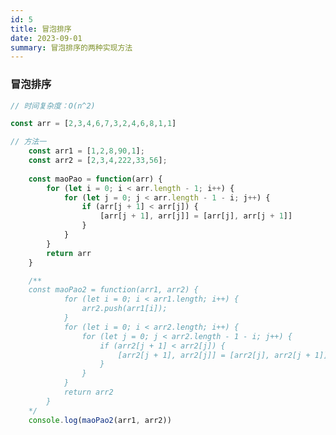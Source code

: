 ```yaml
---
id: 5
title: 冒泡排序
date: 2023-09-01
summary: 冒泡排序的两种实现方法
---
```

### 冒泡排序
```javascript
// 时间复杂度：O(n^2)

const arr = [2,3,4,6,7,3,2,4,6,8,1,1]

// 方法一
    const arr1 = [1,2,8,90,1];
    const arr2 = [2,3,4,222,33,56];
    
    const maoPao = function(arr) {
        for (let i = 0; i < arr.length - 1; i++) {
            for (let j = 0; j < arr.length - 1 - i; j++) {
                if (arr[j + 1] < arr[j]) {
                    [arr[j + 1], arr[j]] = [arr[j], arr[j + 1]]
                }
            }
        }
        return arr
    }

    /**
    const maoPao2 = function(arr1, arr2) {
            for (let i = 0; i < arr1.length; i++) {
                arr2.push(arr1[i]);
            }
            for (let i = 0; i < arr2.length; i++) {
                for (let j = 0; j < arr2.length - 1 - i; j++) {
                    if (arr2[j + 1] < arr2[j]) {
                        [arr2[j + 1], arr2[j]] = [arr2[j], arr2[j + 1]]
                    }
                }
            }
            return arr2
        }
    */
    console.log(maoPao2(arr1, arr2))
```